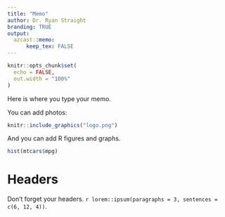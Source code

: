 ```yaml
---
title: "Memo"
author: Dr. Ryan Straight
branding: TRUE
output: 
  azcast::memo:
      keep_tex: FALSE
---
```


```r
knitr::opts_chunk$set(
  echo = FALSE,
  out.width = "100%"
)
```

Here is where you type your memo.

You can add photos:

```r
knitr::include_graphics("logo.png")
```

And you can add R figures and graphs.

```r
hist(mtcars$mpg)
```

# Headers

Don't forget your headers. `r lorem::ipsum(paragraphs = 3, sentences = c(6, 12, 4))`.

